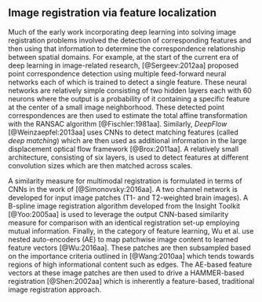 
## Image registration via feature localization

Much of the early work incorporating deep learning into solving image
registration problems involved the detection of corresponding features
and then using that information to determine the correspondence relationship
between spatial domains.  For example, at the start of the
current era of deep learning in image-related research, [@Sergeev:2012aa]
proposed point correspondence detection using multiple feed-forward neural
networks each of which is trained to detect a single feature.  These
neural networks are relatively simple consisting of two hidden layers each
with 60 neurons where the output is a probability of it containing a specific
feature at the center of a small image neighborhood.  These detected point correspondences
are then used to estimate the total affine transformation with the RANSAC
algorithm [@Fischler:1981aa].
Similarly, _DeepFlow_ [@Weinzaepfel:2013aa] uses CNNs to detect
matching features (called _deep matching_) which are then used as
additional information in the large displacement optical flow framework
[@Brox:2011aa].  A relatively small architecture, consisting
of six layers, is used to detect features at different convolution sizes which
are then matched across scales.

A similarity measure for multimodal registration is formulated in terms
of CNNs in the work of [@Simonovsky:2016aa].  A two channel network is
developed for input image patches (T1- and T2-weighted brain images).
A B-spline image registration algorithm developed from the Insight Toolkit [@Yoo:2005aa]
is used to leverage the output CNN-based similarity measure for comparison
with an identical registration set-up employing mutual information.
Finally, in the category of feature learning, Wu et al. use nested auto-encoders (AE)
to map patchwise image content to learned feature vectors [@Wu:2016aa].  These
patches are then subsampled based on the importance criteria outlined in
[@Wang:2010aa] which tends towards regions of high informational content
such as edges. The AE-based feature vectors at these image patches are then
used to drive a HAMMER-based registration [@Shen:2002aa] which is inherently
a feature-based, traditional image registration approach.
